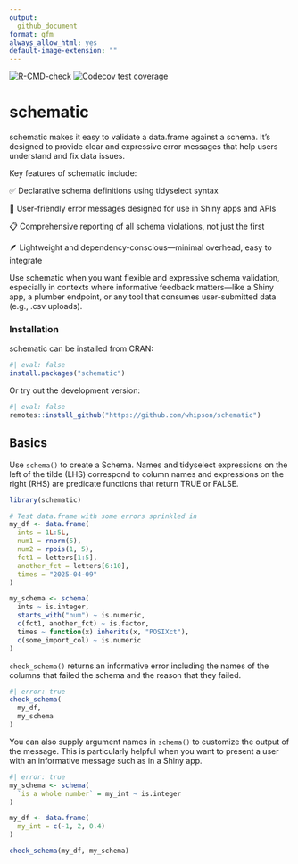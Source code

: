 ```yaml
---
output: 
  github_document
format: gfm
always_allow_html: yes
default-image-extension: ""
---
```


<!-- badges: start -->
[![R-CMD-check](https://github.com/whipson/schematic/actions/workflows/R-CMD-check.yaml/badge.svg)](https://github.com/whipson/schematic/actions/workflows/R-CMD-check.yaml)
[![Codecov test coverage](https://codecov.io/gh/whipson/schematic/graph/badge.svg)](https://app.codecov.io/gh/whipson/schematic)
<!-- badges: end -->

# schematic

schematic makes it easy to validate a data.frame against a schema. It’s designed to provide clear and expressive error messages that help users understand and fix data issues.

Key features of schematic include:

✅ Declarative schema definitions using tidyselect syntax

💬 User-friendly error messages designed for use in Shiny apps and APIs

📋 Comprehensive reporting of all schema violations, not just the first

🪶 Lightweight and dependency-conscious—minimal overhead, easy to integrate

Use schematic when you want flexible and expressive schema validation, especially in contexts where informative feedback matters—like a Shiny app, a plumber endpoint, or any tool that consumes user-submitted data (e.g., .csv uploads).

### Installation

schematic can be installed from CRAN:

```r
#| eval: false
install.packages("schematic")
```

Or try out the development version:

```r
#| eval: false
remotes::install_github("https://github.com/whipson/schematic")
```

## Basics

Use `schema()` to create a Schema. Names and tidyselect expressions on the left of the tilde (LHS) correspond to column names and expressions on the right (RHS) are predicate functions that return TRUE or FALSE.

```r
library(schematic)

# Test data.frame with some errors sprinkled in
my_df <- data.frame(
  ints = 1L:5L,
  num1 = rnorm(5),
  num2 = rpois(1, 5),
  fct1 = letters[1:5],
  another_fct = letters[6:10],
  times = "2025-04-09"
)

my_schema <- schema(
  ints ~ is.integer,
  starts_with("num") ~ is.numeric,
  c(fct1, another_fct) ~ is.factor,
  times ~ function(x) inherits(x, "POSIXct"),
  c(some_import_col) ~ is.numeric
)
```

`check_schema()` returns an informative error including the names of the columns that failed the schema and the reason that they failed.

```r
#| error: true
check_schema(
  my_df,
  my_schema
)
```

You can also supply argument names in `schema()` to customize the output of the message. This is particularly helpful when you want to present a user with an informative message such as in a Shiny app.

```r
#| error: true
my_schema <- schema(
  `is a whole number` = my_int ~ is.integer
)

my_df <- data.frame(
  my_int = c(-1, 2, 0.4)
)

check_schema(my_df, my_schema)
```
